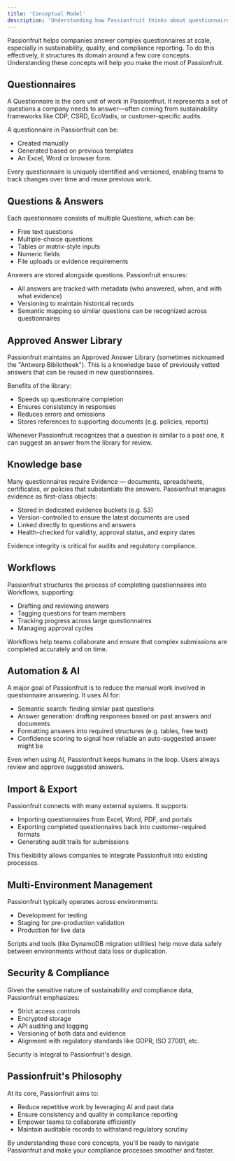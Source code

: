 ```yaml
---
title: 'Conceptual Model'
description: 'Understanding how Passionfruit thinks about questionnaires, answers, and compliance.'
---
```


Passionfruit helps companies answer complex questionnaires at scale, especially in sustainability, quality, and compliance reporting. To do this effectively, it structures its domain around a few core concepts. Understanding these concepts will help you make the most of Passionfruit.

## Questionnaires

A Questionnaire is the core unit of work in Passionfruit. It represents a set of questions a company needs to answer—often coming from sustainability frameworks like CDP, CSRD, EcoVadis, or customer-specific audits.

A questionnaire in Passionfruit can be:
- Created manually
- Generated based on previous templates
- An Excel, Word or browser form. 

Every questionnaire is uniquely identified and versioned, enabling teams to track changes over time and reuse previous work.

## Questions & Answers

Each questionnaire consists of multiple Questions, which can be:
- Free text questions
- Multiple-choice questions
- Tables or matrix-style inputs
- Numeric fields
- File uploads or evidence requirements

Answers are stored alongside questions. Passionfruit ensures:
- All answers are tracked with metadata (who answered, when, and with what evidence)
- Versioning to maintain historical records
- Semantic mapping so similar questions can be recognized across questionnaires

## Approved Answer Library

Passionfruit maintains an Approved Answer Library (sometimes nicknamed the "Antwerp Bibliotheek"). This is a knowledge base of previously vetted answers that can be reused in new questionnaires.

Benefits of the library:
- Speeds up questionnaire completion
- Ensures consistency in responses
- Reduces errors and omissions
- Stores references to supporting documents (e.g. policies, reports)

Whenever Passionfruit recognizes that a question is similar to a past one, it can suggest an answer from the library for review.

## Knowledge base

Many questionnaires require Evidence — documents, spreadsheets, certificates, or policies that substantiate the answers. Passionfruit manages evidence as first-class objects:
- Stored in dedicated evidence buckets (e.g. S3)
- Version-controlled to ensure the latest documents are used
- Linked directly to questions and answers
- Health-checked for validity, approval status, and expiry dates

Evidence integrity is critical for audits and regulatory compliance.

## Workflows

Passionfruit structures the process of completing questionnaires into Workflows, supporting:
- Drafting and reviewing answers
- Tagging questions for team members
- Tracking progress across large questionnaires
- Managing approval cycles

Workflows help teams collaborate and ensure that complex submissions are completed accurately and on time.

## Automation & AI

A major goal of Passionfruit is to reduce the manual work involved in questionnaire answering. It uses AI for:
- Semantic search: finding similar past questions
- Answer generation: drafting responses based on past answers and documents
- Formatting answers into required structures (e.g. tables, free text)
- Confidence scoring to signal how reliable an auto-suggested answer might be

Even when using AI, Passionfruit keeps humans in the loop. Users always review and approve suggested answers.

## Import & Export

Passionfruit connects with many external systems. It supports:
- Importing questionnaires from Excel, Word, PDF, and portals
- Exporting completed questionnaires back into customer-required formats
- Generating audit trails for submissions

This flexibility allows companies to integrate Passionfruit into existing processes.

## Multi-Environment Management

Passionfruit typically operates across environments:
- Development for testing
- Staging for pre-production validation
- Production for live data

Scripts and tools (like DynamoDB migration utilities) help move data safely between environments without data loss or duplication.

## Security & Compliance

Given the sensitive nature of sustainability and compliance data, Passionfruit emphasizes:
- Strict access controls
- Encrypted storage
- API auditing and logging
- Versioning of both data and evidence
- Alignment with regulatory standards like GDPR, ISO 27001, etc.

Security is integral to Passionfruit's design.

## Passionfruit's Philosophy

At its core, Passionfruit aims to:
- Reduce repetitive work by leveraging AI and past data
- Ensure consistency and quality in compliance reporting
- Empower teams to collaborate efficiently
- Maintain auditable records to withstand regulatory scrutiny

By understanding these core concepts, you'll be ready to navigate Passionfruit and make your compliance processes smoother and faster. 